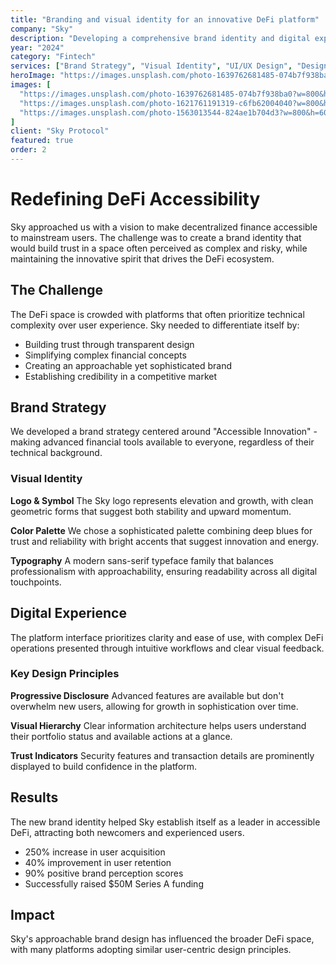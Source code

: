 ```yaml
---
title: "Branding and visual identity for an innovative DeFi platform"
company: "Sky"
description: "Developing a comprehensive brand identity and digital experience for a next-generation decentralized finance platform focused on accessibility and trust."
year: "2024"
category: "Fintech"
services: ["Brand Strategy", "Visual Identity", "UI/UX Design", "Design System", "3D Design"]
heroImage: "https://images.unsplash.com/photo-1639762681485-074b7f938ba0?w=1200&h=800&fit=crop"
images: [
  "https://images.unsplash.com/photo-1639762681485-074b7f938ba0?w=800&h=600&fit=crop",
  "https://images.unsplash.com/photo-1621761191319-c6fb62004040?w=800&h=600&fit=crop",
  "https://images.unsplash.com/photo-1563013544-824ae1b704d3?w=800&h=600&fit=crop"
]
client: "Sky Protocol"
featured: true
order: 2
---
```


# Redefining DeFi Accessibility

Sky approached us with a vision to make decentralized finance accessible to mainstream users. The challenge was to create a brand identity that would build trust in a space often perceived as complex and risky, while maintaining the innovative spirit that drives the DeFi ecosystem.

## The Challenge

The DeFi space is crowded with platforms that often prioritize technical complexity over user experience. Sky needed to differentiate itself by:

- Building trust through transparent design
- Simplifying complex financial concepts
- Creating an approachable yet sophisticated brand
- Establishing credibility in a competitive market

## Brand Strategy

We developed a brand strategy centered around "Accessible Innovation" - making advanced financial tools available to everyone, regardless of their technical background.

### Visual Identity

**Logo & Symbol**
The Sky logo represents elevation and growth, with clean geometric forms that suggest both stability and upward momentum.

**Color Palette**
We chose a sophisticated palette combining deep blues for trust and reliability with bright accents that suggest innovation and energy.

**Typography**
A modern sans-serif typeface family that balances professionalism with approachability, ensuring readability across all digital touchpoints.

## Digital Experience

The platform interface prioritizes clarity and ease of use, with complex DeFi operations presented through intuitive workflows and clear visual feedback.

### Key Design Principles

**Progressive Disclosure**
Advanced features are available but don't overwhelm new users, allowing for growth in sophistication over time.

**Visual Hierarchy**
Clear information architecture helps users understand their portfolio status and available actions at a glance.

**Trust Indicators**
Security features and transaction details are prominently displayed to build confidence in the platform.

## Results

The new brand identity helped Sky establish itself as a leader in accessible DeFi, attracting both newcomers and experienced users.

- 250% increase in user acquisition
- 40% improvement in user retention
- 90% positive brand perception scores
- Successfully raised $50M Series A funding

## Impact

Sky's approachable brand design has influenced the broader DeFi space, with many platforms adopting similar user-centric design principles.
